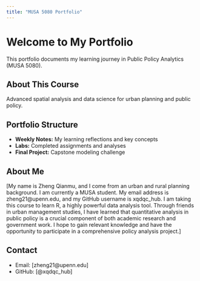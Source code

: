 ```yaml
---
title: "MUSA 5080 Portfolio"
---
```


# Welcome to My Portfolio

This portfolio documents my learning journey in Public Policy Analytics (MUSA 5080).

## About This Course
Advanced spatial analysis and data science for urban planning and public policy.

## Portfolio Structure
- **Weekly Notes:** My learning reflections and key concepts
- **Labs:** Completed assignments and analyses
- **Final Project:** Capstone modeling challenge

## About Me
[My name is Zheng Qianmu, and I come from an urban and rural planning background. I am currently a MUSA student. My email address is zheng21@upenn.edu, and my GitHub username is xqdqc_hub. I am taking this course to learn R, a highly powerful data analysis tool. Through friends in urban management studies, I have learned that quantitative analysis in public policy is a crucial component of both academic research and government work. I hope to gain relevant knowledge and have the opportunity to participate in a comprehensive policy analysis project.]

## Contact
- Email: [zheng21@upenn.edu]
- GitHub: [@xqdqc_hub]
